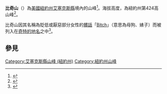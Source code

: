 '''比奇山'''（{{lang-en|Bitch Mountain}}）為[[美國|美國]][[紐約州|紐約州]][[艾塞克斯縣_(紐約州)|艾塞克斯縣]]境內的山峰<ref>{{GNIS|944059}}</ref>。海拔高度{{convert|2615|ft}}，為紐約州第424高山峰<ref>{{cite web | url=http://peakery.com/bitch-mountain-new-york/ | title=Bitch Mountain | publisher=Peakery.com | accessdate=2014-10-01 | archive-date=2019-11-30 | archive-url=https://web.archive.org/web/20191130213737/https://peakery.com/bitch-mountain-new-york/ | dead-url=no }}</ref>。

比奇山因其名稱為貶低或厭惡部分女性的[[髒話|髒話]]「[[Bitch|Bitch]]」（意思為母狗、婊子）而被列入在[[奇特的地名|奇特的地名]]之中<ref>{{cite book|last1=Petras|first1=Kathryn|last2=Petras|first2=Ross|title=Unusually Stupid Americans: A Compendium of All-American Stupidity|url=http://books.google.com/books?id=U9kM5m3VeUAC&pg=PA246|date=2007-12-18|publisher=Random House Publishing Group|isbn=978-0-307-41761-9|page=246|access-date=2015-12-07|archive-date=2016-05-01|archive-url=https://web.archive.org/web/20160501133707/https://books.google.com/books?id=U9kM5m3VeUAC&pg=PA246|dead-url=no}}</ref>。

==參見==
{{Reflist}}

{{Coord|44|21|56|N|73|39|06|W|display=title}}

{{DEFAULTSORT:Bitch Mountain}}
[[Category:艾塞克斯縣山峰_(紐約州)|Category:艾塞克斯縣山峰 (紐約州)]]
[[Category:紐約州山峰|Category:紐約州山峰]]

{{NewYork-geo-stub}}